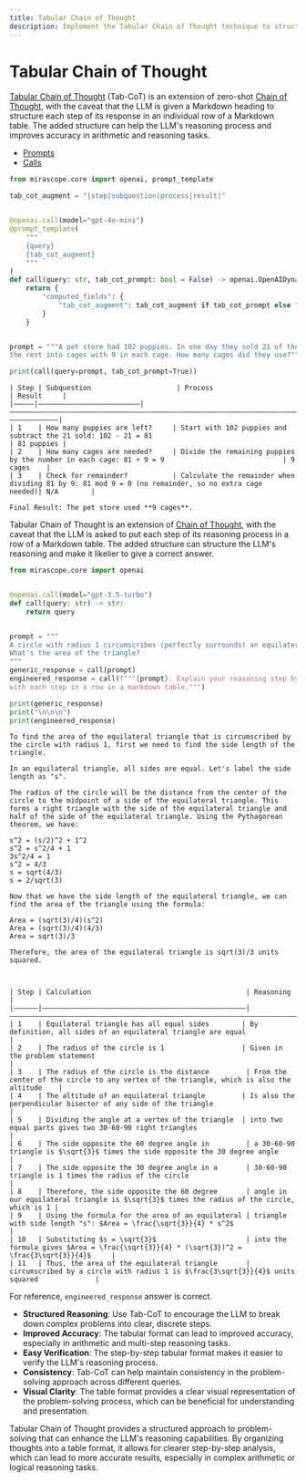 ```yaml
---
title: Tabular Chain of Thought
description: Implement the Tabular Chain of Thought technique to structure LLM reasoning in a table format for improved problem-solving accuracy
---
```


# Tabular Chain of Thought

[Tabular Chain of Thought](https://arxiv.org/pdf/2305.17812) (Tab-CoT) is an extension of zero-shot [Chain of Thought](https://arxiv.org/abs/2201.1190), with the caveat that the LLM is given a Markdown heading to structure each step of its response in an individual row of a Markdown table. The added structure can help the LLM's reasoning process and improves accuracy in arithmetic and reasoning tasks.

<Info title="Mirascope Concepts Used" collapsible={true} defaultCollapsed={true}>
<ul>
<li><a href="/docs/mirascope/learn/prompts/">Prompts</a></li>
<li><a href="/docs/mirascope/learn/calls/">Calls</a></li>
</ul>
</Info>


```python
from mirascope.core import openai, prompt_template

tab_cot_augment = "|step|subquestion|process|result|"


@openai.call(model="gpt-4o-mini")
@prompt_template(
    """
    {query}
    {tab_cot_augment}
    """
)
def call(query: str, tab_cot_prompt: bool = False) -> openai.OpenAIDynamicConfig:
    return {
        "computed_fields": {
            "tab_cot_augment": tab_cot_augment if tab_cot_prompt else "",
        }
    }


prompt = """A pet store had 102 puppies. In one day they sold 21 of them and put
the rest into cages with 9 in each cage. How many cages did they use?"""

print(call(query=prompt, tab_cot_prompt=True))
```

```
| Step | Subquestion                     | Process                                                                                            | Result     |
|—————|—————————————————————————|————————————————————————————————————————————————————————————————————————|————————————|
| 1    | How many puppies are left?     | Start with 102 puppies and subtract the 21 sold: 102 - 21 = 81                                   | 81 puppies |
| 2    | How many cages are needed?     | Divide the remaining puppies by the number in each cage: 81 ÷ 9 = 9                             | 9 cages    |
| 3    | Check for remainder?           | Calculate the remainder when dividing 81 by 9: 81 mod 9 = 0 (no remainder, so no extra cage needed)| N/A        |

Final Result: The pet store used **9 cages**.
```

Tabular Chain of Thought is an extension of [Chain of Thought](https://arxiv.org/abs/2201.1190), with the caveat that the LLM is asked to put each step of its reasoning process in a row of a Markdown table. The added structure can structure the LLM's reasoning and make it likelier to give a correct answer.



```python
from mirascope.core import openai


@openai.call(model="gpt-3.5-turbo")
def call(query: str) -> str:
    return query


prompt = """
A circle with radius 1 circumscribes (perfectly surrounds) an equilateral triangle.
What's the area of the triangle?
"""
generic_response = call(prompt)
engineered_response = call(f"""{prompt}. Explain your reasoning step by step,
with each step in a row in a markdown table.""")

print(generic_response)
print("\n\n\n")
print(engineered_response)
```

```
To find the area of the equilateral triangle that is circumscribed by the circle with radius 1, first we need to find the side length of the triangle.

In an equilateral triangle, all sides are equal. Let's label the side length as "s". 

The radius of the circle will be the distance from the center of the circle to the midpoint of a side of the equilateral triangle. This forms a right triangle with the side of the equilateral triangle and half of the side of the equilateral triangle. Using the Pythagorean theorem, we have:

s^2 = (s/2)^2 + 1^2
s^2 = s^2/4 + 1
3s^2/4 = 1
s^2 = 4/3
s = sqrt(4/3)
s = 2/sqrt(3)

Now that we have the side length of the equilateral triangle, we can find the area of the triangle using the formula:

Area = (sqrt(3)/4)(s^2)
Area = (sqrt(3)/4)(4/3)
Area = sqrt(3)/3

Therefore, the area of the equilateral triangle is sqrt(3)/3 units squared.



| Step | Calculation                                      | Reasoning                                                                                  |
|——————|——————————————————————————————————————————————————|————————————————————————————————————————————————————————————————————————|
| 1    | Equilateral triangle has all equal sides        | By definition, all sides of an equilateral triangle are equal                               |
| 2    | The radius of the circle is 1                   | Given in the problem statement                                                            |
| 3    | The radius of the circle is the distance         | From the center of the circle to any vertex of the triangle, which is also the altitude    |
| 4    | The altitude of an equilateral triangle         | Is also the perpendicular bisector of any side of the triangle                            |
| 5    | Dividing the angle at a vertex of the triangle  | into two equal parts gives two 30-60-90 right triangles                                  |
| 6    | The side opposite the 60 degree angle in         | a 30-60-90 triangle is $\sqrt{3}$ times the side opposite the 30 degree angle             |
| 7    | The side opposite the 30 degree angle in a       | 30-60-90 triangle is 1 times the radius of the circle                                      |
| 8    | Therefore, the side opposite the 60 degree       | angle in our equilateral triangle is $\sqrt{3}$ times the radius of the circle, which is 1 |
| 9    | Using the formula for the area of an equilateral | triangle with side length "s": $Area = \frac{\sqrt{3}}{4} * s^2$                           |
| 10   | Substituting $s = \sqrt{3}$                      | into the formula gives $Area = \frac{\sqrt{3}}{4} * (\sqrt{3})^2 = \frac{3\sqrt{3}}{4}$     |
| 11   | Thus, the area of the equilateral triangle       | circumscribed by a circle with radius 1 is $\frac{3\sqrt{3}}{4}$ units squared              |
```

For reference, `engineered_response` answer is correct.

<Info title="Effective Tabular Chain of Thought Usage">
<ul>
<li><strong>Structured Reasoning</strong>: Use Tab-CoT to encourage the LLM to break down complex problems into clear, discrete steps.</li>
<li><strong>Improved Accuracy</strong>: The tabular format can lead to improved accuracy, especially in arithmetic and multi-step reasoning tasks.</li>
<li><strong>Easy Verification</strong>: The step-by-step tabular format makes it easier to verify the LLM's reasoning process.</li>
<li><strong>Consistency</strong>: Tab-CoT can help maintain consistency in the problem-solving approach across different queries.</li>
<li><strong>Visual Clarity</strong>: The table format provides a clear visual representation of the problem-solving process, which can be beneficial for understanding and presentation.</li>
</ul>
</Info>

Tabular Chain of Thought provides a structured approach to problem-solving that can enhance the LLM's reasoning capabilities. By organizing thoughts into a table format, it allows for clearer step-by-step analysis, which can lead to more accurate results, especially in complex arithmetic or logical reasoning tasks.
